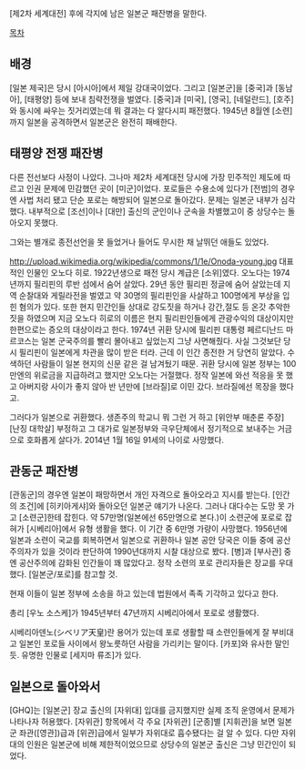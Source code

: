 [제2차 세계대전] 후에 각지에 남은 일본군 패잔병을 말한다.

[[목차]]
== 배경 ==
[일본 제국]은 당시 [아시아]에서 제일 강대국이었다. 그리고 [일본군]을 [중국]과 [동남아], [태평양] 등에 보내 침략전쟁을 벌였다. [중국]과 [미국], [영국], [네덜란드], [호주]와 동시에 싸우는 짓거리였는데 뭐 결과는 다 알다시피 패전했다. 1945년 8월엔 [소련]까지 일본을 공격하면서 일본군은 완전히 패배한다.

== 태평양 전쟁 패잔병 ==
다른 전선보다 사정이 나았다. 그나마 제2차 세계대전 당시에 가장 민주적인 제도에 따르고 인권 문제에 민감했던 곳이 [미군]이었다. 포로들은 수용소에 있다가 [전범]의 경우엔 사법 처리 됐고 단순 포로는 해방되어 일본으로 돌아갔다. 문제는 일본군 내부가 심각했다. 내부적으로 [조선]이나 [대만] 출신의 군인이나 군속을 차별했고이 중 상당수는 돌아오지 못했다.

그와는 별개로 종전선언을 못 들었거나 들어도 무시한 채 날뛰던 애들도 있었다.

http://upload.wikimedia.org/wikipedia/commons/1/1e/Onoda-young.jpg
대표적인 인물인 오노다 히로. 1922년생으로 패전 당시 계급은 [소위]였다. 오노다는 1974년까지 필리핀의 루반 섬에서 숨어 살았다. 29년 동안 필리핀 정글에 숨어 살았는데 지역 순찰대와 게릴라전을 벌였고 약 30명의 필리핀인을 사살하고 100명에게 부상을 입힌 혐의가 있다. 또한 현지 민간인들 상대로 강도짓을 하거나 강간,절도 등 온갓 추악한 짓을 하였으며 지금 오노다 히로의 이름은 현지 필리핀인들에게 관광수익의 대상이지만 한편으로는 증오의 대상이라고 한다. 1974년 귀환 당시에 필리핀 대통령 페르디난드 마르코스는 일본 군국주의를 빨리 몰아내고 싶었는지 그냥 사면해줬다. 사실 그것보단 당시 필리핀이 일본에게 차관을 많이 받은 터라. 근데 이 인간 종전한 거 당연히 알았다. 수색하던 사람들이 일본 현지의 신문 같은 걸 남겨뒀기 때문. 귀환 당시에 일본 정부는 100만엔의 위로금을 지급하려고 했지만 오노다는 거절했다. 정작 일본에 와선 적응을 못 했고 아버지랑 사이가 좋지 않아 반 년만에 [브라질]로 이민 갔다. 브라질에선 목장을 했다고.

그러다가 일본으로 귀환했다. 생존주의 학교니 뭐 그런 거 하고 [위안부 매춘론 주장] [난징 대학살] 부정하고 그 대가로 일본정부와 극우단체에서 정기적으로 보내주는 거금으로 호화롭게 살다가. 2014년 1월 16일 91세의 나이로 사망했다.

== 관동군 패잔병 ==
[관동군]의 경우엔 일본이 패망하면서 개인 자격으로 돌아오라고 지시를 받는다. [인간의 조건]에 [히키아게샤]와 돌아오던 일본군 얘기가 나온다. 그러나 대다수는 도망 못 가고 [소련군]한테 잡힌다. 약 57만명(일본에선 65만명으로 본다.)이 소련군에 포로로 잡혀가 [시베리아]에서 유형 생활을 했다. 이 기간 중 6만명 가량이 사망했다. 1956년에 일본과 소련이 국교를 회복하면서 일본으로 귀환하나 일본 공안 당국은 이들 중에 공산주의자가 있을 것이라 판단하여 1990년대까지 시찰 대상으로 봤다. [병]과 [부사관] 중엔 공산주의에 감화된 인간들이 꽤 많았다고. 정작 소련의 포로 관리자들은 장교를 우대했다. [일본군/포로]를 참고할 것.

현재 이들이 일본 정부에 소송을 하고 있는데 법원에서 족족 기각하고 있다고 한다.

총리 [우노 소스케]가 1945년부터 47년까지 시베리아에서 포로로 생활했다.

시베리아덴노(シベリア天皇)란 용어가 있는데 포로 생활할 때 소련인들에게 잘 부비대고 일본인 포로들 사이에서 왕노릇하던 사람을 가리키는 말이다. [카포]와 유사한 말인 듯. 유명한 인물로 [세지마 류조]가 있다.

== 일본으로 돌아와서 ==
[GHQ]는 [일본군] 장교 출신의 [자위대] 입대를 금지했지만 실제 조직 운영에서 문제가 나타나자 허용했다. [자위관] 항목에서 각 주요 [자위관] [군종]별 [지휘관]을 보면 일본군 좌관([영관])급과 [위관]급에서 일부가 자위대로 흡수됐다는 걸 알 수 있다. 다만 자위대의 인원은 일본군에 비해 제한적이었으므로 상당수의 일본군 출신은 그냥 민간인이 되었다.
